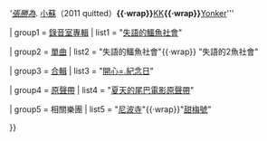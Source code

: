 {{Navbox Musical artist
| name = 阿飛西雅
| title = [[阿飛西雅]]
| background = group_or_band

| above = {{nowrap begin}}'''[[吳逸駿]]'''{{·wrap}} '''[[張勝為]]''. [[小蘇]]（2011 quitted）'''{{·wrap}} '''[[葉宛青|KK]]'''{{·wrap}} '''[[Yonker]]'''{{nowrap end}}

| group1 = [[錄音室專輯]]
| list1  = {{nowrap begin}}"[[失語的鱷魚社會]]"{{nowrap end}}

| group2 = [[單曲]]
| list2  = {{nowrap begin}}"失語的鱷魚社會"{{·wrap}} "失語的2魚社會"{{nowrap end}}

| group3 = [[合輯]]
| list3  = {{nowrap begin}}"[[開心=.紀念日]]"{{nowrap end}}

| group4 = [[原聲帶]]
| list4  = {{nowrap begin}}"[[夏天的尾巴電影原聲帶]]"{{nowrap end}}

| group5 = 相關樂團
| list5  = {{nowrap begin}}"[[尼波寺]]"{{·wrap}}"[[甜梅號]]"{{nowrap end}}

}}<noinclude>

</noinclude>